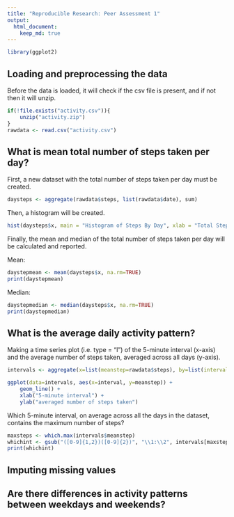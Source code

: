 ```yaml
---
title: "Reproducible Research: Peer Assessment 1"
output: 
  html_document:
    keep_md: true
---
```

```r
library(ggplot2)
```

## Loading and preprocessing the data
Before the data is loaded, it will check if the csv file is present, and if not then it will unzip.

```r
if(!file.exists("activity.csv")){
    unzip("activity.zip")
}
rawdata <- read.csv("activity.csv")
```

## What is mean total number of steps taken per day?

First, a new dataset with the total number of steps taken per day must be created.

```r
daysteps <- aggregate(rawdata$steps, list(rawdata$date), sum)
```

Then, a histogram will be created.

```r
hist(daysteps$x, main = "Histogram of Steps By Day", xlab = "Total Steps each Day")
```

Finally, the mean and median of the total number of steps taken per day will be calculated and reported.

Mean:

```r
daystepmean <- mean(daysteps$x, na.rm=TRUE)
print(daystepmean)
```

Median:

```r
daystepmedian <- median(daysteps$x, na.rm=TRUE)
print(daystepmedian)
```

## What is the average daily activity pattern?

Making a time series plot (i.e. type = "l") of the 5-minute interval (x-axis) and the average number of steps taken, averaged across all days (y-axis).

```r
intervals <- aggregate(x=list(meanstep=rawdata$steps), by=list(interval=rawdata$interval), FUN=mean,na.rm=TRUE)
```


```r
ggplot(data=intervals, aes(x=interval, y=meanstep)) +
    geom_line() +
    xlab("5-minute interval") +
    ylab("averaged number of steps taken") 
```

Which 5-minute interval, on average across all the days in the dataset, contains the maximum number of steps?

```r
maxsteps <- which.max(intervals$meanstep)
whichint <- gsub("([0-9]{1,2})([0-9]{2})", "\\1:\\2", intervals[maxsteps,'interval'])
print(whichint)
```


## Imputing missing values



## Are there differences in activity patterns between weekdays and weekends?
